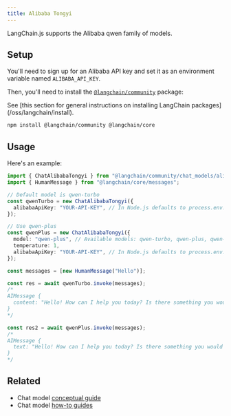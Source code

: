 ```yaml
---
title: Alibaba Tongyi
---
```


LangChain.js supports the Alibaba qwen family of models.

## Setup

You'll need to sign up for an Alibaba API key and set it as an environment variable named `ALIBABA_API_KEY`.

Then, you'll need to install the [`@langchain/community`](https://www.npmjs.com/package/@langchain/community) package:

<Tip>
See [this section for general instructions on installing LangChain packages](/oss/langchain/install).
</Tip>

```bash npm
npm install @langchain/community @langchain/core
```

## Usage

Here's an example:

```typescript
import { ChatAlibabaTongyi } from "@langchain/community/chat_models/alibaba_tongyi";
import { HumanMessage } from "@langchain/core/messages";

// Default model is qwen-turbo
const qwenTurbo = new ChatAlibabaTongyi({
  alibabaApiKey: "YOUR-API-KEY", // In Node.js defaults to process.env.ALIBABA_API_KEY
});

// Use qwen-plus
const qwenPlus = new ChatAlibabaTongyi({
  model: "qwen-plus", // Available models: qwen-turbo, qwen-plus, qwen-max
  temperature: 1,
  alibabaApiKey: "YOUR-API-KEY", // In Node.js defaults to process.env.ALIBABA_API_KEY
});

const messages = [new HumanMessage("Hello")];

const res = await qwenTurbo.invoke(messages);
/*
AIMessage {
  content: "Hello! How can I help you today? Is there something you would like to talk about or ask about? I'm here to assist you with any questions you may have.",
}
*/

const res2 = await qwenPlus.invoke(messages);
/*
AIMessage {
  text: "Hello! How can I help you today? Is there something you would like to talk about or ask about? I'm here to assist you with any questions you may have.",
}
*/
```

## Related

- Chat model [conceptual guide](/oss/langchain/models)
- Chat model [how-to guides](/oss/langchain/models)
